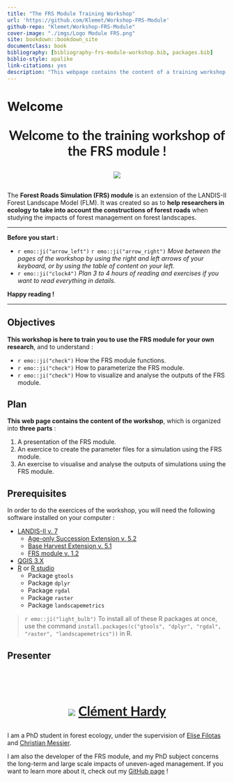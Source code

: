```yaml
---
title: "The FRS Module Training Workshop"
url: 'https://github.com/Klemet/Workshop-FRS-Module'
github-repo: "Klemet/Workshop-FRS-Module"
cover-image: "./imgs/Logo Module FRS.png"
site: bookdown::bookdown_site
documentclass: book
bibliography: [bibliography-frs-module-workshop.bib, packages.bib]
biblio-style: apalike
link-citations: yes
description: "This webpage contains the content of a training workshop for the Forest Roads Simulation (FRS) module developed for the LANDIS-II model."
---
```


# Welcome {-}

<div style="font-family:Lato; font-size:30px; text-align: center !important; width: 100%  !important;">
**Welcome to the training workshop of the FRS module !**
</br>


![](./imgs/Logo Module FRS.png)
</br>
</div>

The **Forest Roads Simulation (FRS) module** is an extension of the LANDIS-II Forest Landscape Model (FLM). It was created so as to **help researchers in ecology to take into account the constructions of forest roads** when studying the impacts of forest management on forest landscapes.

* * *

**Before you start :**

- `r emo::ji("arrow_left")` `r emo::ji("arrow_right")` *Move between the pages of the workshop by using the right and left arrows of your keyboard, or by using the table of content on your left.*
- `r emo::ji("clock4")` *Plan 3 to 4 hours of reading and exercises if you want to read everything in details.*

**Happy reading !**

* * *

## Objectives

**This workshop is here to train you to use the FRS module for your own research**, and to understand :

- `r emo::ji("check")` How the FRS module functions.
- `r emo::ji("check")` How to parameterize the FRS module.
- `r emo::ji("check")` How to visualize and analyse the outputs of the FRS module.

## Plan

**This web page contains the content of the workshop**, which is organized into **three parts** :

1. A presentation of the FRS module.
2. An exercice to create the parameter files for a simulation using the FRS module.
3. An exercise to visualise and analyse the outputs of simulations using the FRS module.

## Prerequisites

In order to do the exercices of the workshop, you will need the following software installed on your computer :

- [LANDIS-II v. 7](http://www.landis-ii.org/install)
  - [Age-only Succession Extension v. 5.2](https://github.com/LANDIS-II-Foundation/Extension-Age-Only-Succession/raw/master/deploy/installer/LANDIS-II-V7%20Age%20Only%20Succession%205.2-setup.exe)
  - [Base Harvest Extension v. 5.1](https://github.com/LANDIS-II-Foundation/Extension-Base-Harvest/raw/master/deploy/installer/LANDIS-II-V7%20Base%20Harvest%205.1-setup.exe)
  - [FRS module v. 1.2](https://github.com/Klemet/LANDIS-II-Forest-Roads-Simulation-module/releases/download/1.2/LANDIS-II-V7.Forest.Road.Simulation.module.1.2-setup.exe)
- [QGIS 3.X](https://qgis.org)
- [R](https://www.r-project.org/) or [R studio](https://www.rstudio.com/)
  - Package `gtools`
  - Package `dplyr`
  - Package `rgdal`
  - Package `raster`
  - Package `landscapemetrics`

> `r emo::ji("light_bulb")` To install all of these R packages at once, use the command `install.packages(c("gtools", "dplyr", "rgdal", "raster", "landscapemetrics"))` in R.

## Presenter

<div style="font-family:Lato; font-size:30px; text-align: center !important; width: 100%  !important;">
</br>


![](./imgs/clement.png)
[**Clément Hardy**](https://github.com/Klemet)
</div>

I am a PhD student in forest ecology, under the supervision of [Elise Filotas](http://elisefilotas.ca/en/home/) and [Christian Messier](www.cef-cfr.ca/index.php?n=Membres.ChristianMessier?userlang=en).

I am also the developer of the FRS module, and my PhD subject concerns the long-term and large scale impacts of uneven-aged management. If you want to learn more about it, check out my [GitHub page](https://github.com/Klemet) !
